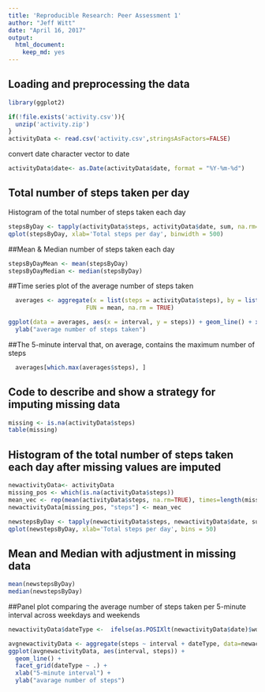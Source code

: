 ---
title: 'Reproducible Research: Peer Assessment 1'
author: "Jeff Witt"
date: "April 16, 2017"
output: 
  html_document: 
    keep_md: yes
---


## Loading and preprocessing the data

```{r, warning=FALSE}
library(ggplot2) 
```

```{r}
if(!file.exists('activity.csv')){
  unzip('activity.zip')
}
activityData <- read.csv('activity.csv',stringsAsFactors=FALSE)
```


convert date character vector to date

```{r}
activityData$date<- as.Date(activityData$date, format = "%Y-%m-%d")
```


## Total number of steps taken per day
Histogram of the total number of steps taken each day

```{r} 
stepsByDay <- tapply(activityData$steps, activityData$date, sum, na.rm=TRUE)
qplot(stepsByDay, xlab='Total steps per day', binwidth = 500)
```


##Mean & Median number of steps taken each day
```{r}
stepsByDayMean <- mean(stepsByDay)
stepsByDayMedian <- median(stepsByDay)
```


##Time series plot of the average number of steps taken
```{r}
  averages <- aggregate(x = list(steps = activityData$steps), by = list(interval = activityData$interval), 
                      FUN = mean, na.rm = TRUE)

ggplot(data = averages, aes(x = interval, y = steps)) + geom_line() + xlab("5-minute interval") + 
  ylab("average number of steps taken")
```

##The 5-minute interval that, on average, contains the maximum number of steps
```{r}
  averages[which.max(averages$steps), ]
```


## Code to describe and show a strategy for imputing missing data
```{r}
missing <- is.na(activityData$steps)
table(missing)
```


## Histogram of the total number of steps taken each day after missing values are imputed
```{r}
newactivityData<- activityData
missing_pos <- which(is.na(activityData$steps))
mean_vec <- rep(mean(activityData$steps, na.rm=TRUE), times=length(missing_pos))
newactivityData[missing_pos, "steps"] <- mean_vec

newstepsByDay <- tapply(newactivityData$steps, newactivityData$date, sum, na.rm=TRUE)
qplot(newstepsByDay, xlab='Total steps per day', bins = 50)
```

## Mean and Median with adjustment in missing data
```{r}
mean(newstepsByDay)
median(newstepsByDay)
```

##Panel plot comparing the average number of steps taken per 5-minute interval across weekdays and weekends
```{r}
newactivityData$dateType <-  ifelse(as.POSIXlt(newactivityData$date)$wday %in% c(0,6), 'weekend', 'weekday')

avgnewactivityData <- aggregate(steps ~ interval + dateType, data=newactivityData, mean)
ggplot(avgnewactivityData, aes(interval, steps)) + 
  geom_line() + 
  facet_grid(dateType ~ .) +
  xlab("5-minute interval") + 
  ylab("avarage number of steps")
```


